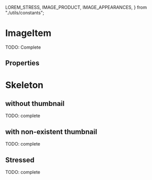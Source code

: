 
  LOREM_STRESS,
  IMAGE_PRODUCT,
  IMAGE_APPEARANCES,
} from "./utils/constants";

<Meta title="Atomic components/ImageItem" component={ImageItem} />

# ImageItem

TODO: Complete

<Preview>
  <Story name="default" parameters={{ decorators: [withKnobs, withA11y] }}>
    <ImageItem
      thumbnail={IMAGE_PRODUCT}
      link={{
        children: text("link.children", "Product"),
        onClick: action("link.OnClick"),
      }}
      subtitle={{
        children: text("subtitle.children", "Variant"),
        appearance: select("subtitle.appearance", IMAGE_APPEARANCES),
      }}
      description={{
        children: text("description.children", "1 x $3.500"),
        appearance: select("description.appearance", IMAGE_APPEARANCES),
      }}
    />
  </Story>
</Preview>

## Properties

<Props of={ImageItem} />

# Skeleton

<Preview>
  <Story name="skeleton" parameters={{ decorators: [withKnobs, withA11y] }}>
    <ImageItem.Skeleton />
  </Story>
</Preview>

## without thumbnail

TODO: complete

<Preview>
  <Story name="without thumbnail">
    <ImageItem
      link={{ children: "Product", onClick: action("link.OnClick") }}
      subtitle={{ children: "Variant" }}
      description={{ children: "1 x $3.500" }}
    />
  </Story>
</Preview>

## with non-existent thumbnail

TODO: complete

<Preview>
  <Story name="non-existent thumbnail">
    <ImageItem
      thumbnail="http://thisURLsDoesNotExists.com"
      link={{
        children: text("link.children", "Product"),
        onClick: action("link.OnClick"),
      }}
      subtitle={{ children: "Variant" }}
      description={{ children: "1 x $3.500" }}
    />
  </Story>
</Preview>

## Stressed

TODO: complete

<Preview>
  <Story name="stressed">
    <ImageItem
      thumbnail={IMAGE_PRODUCT}
      link={{
        children: LOREM_STRESS,
        onClick: action("link.OnClick"),
      }}
      subtitle={{ children: LOREM_STRESS }}
      description={{ children: "1 x $3.500" }}
    />
  </Story>
</Preview>
